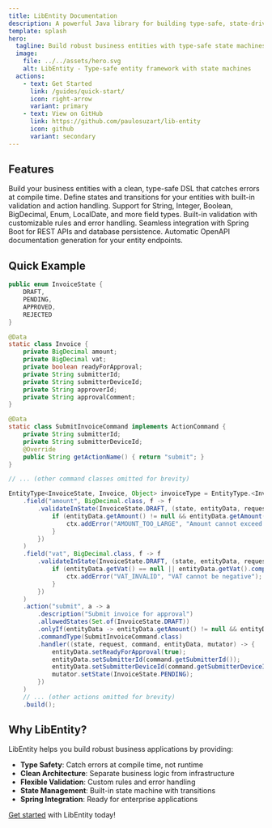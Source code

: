 ```yaml
---
title: LibEntity Documentation
description: A powerful Java library for building type-safe, state-driven business entities
template: splash
hero:
  tagline: Build robust business entities with type-safe state machines and validation
  image:
    file: ../../assets/hero.svg
    alt: LibEntity - Type-safe entity framework with state machines
  actions:
    - text: Get Started
      link: /guides/quick-start/
      icon: right-arrow
      variant: primary
    - text: View on GitHub
      link: https://github.com/paulosuzart/lib-entity
      icon: github
      variant: secondary
---
```



## Features

<CardGrid stagger>
  <Card title="Type-safe DSL" icon="pencil">
    Build your business entities with a clean, type-safe DSL that catches errors at compile time.
  </Card>

  <Card title="State Machine" icon="random">
    Define states and transitions for your entities with built-in validation and action handling.
  </Card>

  <Card title="Rich Field Types" icon="list">
    Support for String, Integer, Boolean, BigDecimal, Enum, LocalDate, and more field types.
  </Card>

  <Card title="Validation" icon="check">
    Built-in validation with customizable rules and error handling.
  </Card>

  <Card title="Spring Boot Ready" icon="rocket">
    Seamless integration with Spring Boot for REST APIs and database persistence.
  </Card>

  <Card title="OpenAPI Generation" icon="document">
    Automatic OpenAPI documentation generation for your entity endpoints.
  </Card>
</CardGrid>

## Quick Example

```java
public enum InvoiceState {
    DRAFT,
    PENDING,
    APPROVED,
    REJECTED
}

@Data
static class Invoice {
    private BigDecimal amount;
    private BigDecimal vat;
    private boolean readyForApproval;
    private String submitterId;
    private String submitterDeviceId;
    private String approverId;
    private String approvalComment;
}

@Data
static class SubmitInvoiceCommand implements ActionCommand {
    private String submitterId;
    private String submitterDeviceId;
    @Override
    public String getActionName() { return "submit"; }
}

// ... (other command classes omitted for brevity)

EntityType<InvoiceState, Invoice, Object> invoiceType = EntityType.<InvoiceState, Invoice, Object>builder("Invoice")
    .field("amount", BigDecimal.class, f -> f
        .validateInState(InvoiceState.DRAFT, (state, entityData, request, ctx) -> {
            if (entityData.getAmount() != null && entityData.getAmount().compareTo(new BigDecimal("10000")) > 0) {
                ctx.addError("AMOUNT_TOO_LARGE", "Amount cannot exceed 10,000");
            }
        })
    )
    .field("vat", BigDecimal.class, f -> f
        .validateInState(InvoiceState.DRAFT, (state, entityData, request, ctx) -> {
            if (entityData.getVat() == null || entityData.getVat().compareTo(BigDecimal.ZERO) < 0) {
                ctx.addError("VAT_INVALID", "VAT cannot be negative");
            }
        })
    )
    .action("submit", a -> a
        .description("Submit invoice for approval")
        .allowedStates(Set.of(InvoiceState.DRAFT))
        .onlyIf(entityData -> entityData.getAmount() != null && entityData.getAmount().compareTo(BigDecimal.ZERO) > 0)
        .commandType(SubmitInvoiceCommand.class)
        .handler((state, request, command, entityData, mutator) -> {
            entityData.setReadyForApproval(true);
            entityData.setSubmitterId(command.getSubmitterId());
            entityData.setSubmitterDeviceId(command.getSubmitterDeviceId());
            mutator.setState(InvoiceState.PENDING);
        })
    )
    // ... (other actions omitted for brevity)
    .build();
```

## Why LibEntity?

LibEntity helps you build robust business applications by providing:

- **Type Safety**: Catch errors at compile time, not runtime
- **Clean Architecture**: Separate business logic from infrastructure
- **Flexible Validation**: Custom rules and error handling
- **State Management**: Built-in state machine with transitions
- **Spring Integration**: Ready for enterprise applications

[Get started](/guides/quick-start/) with LibEntity today!
